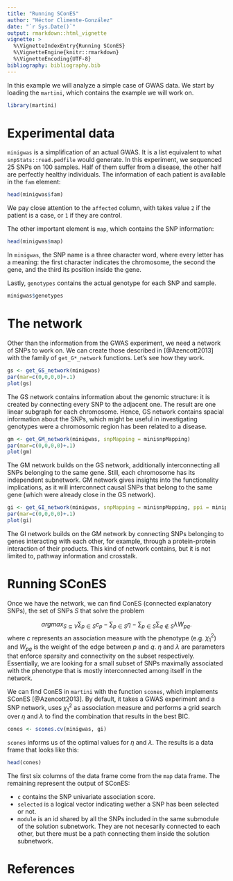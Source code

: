 ```yaml
---
title: "Running SConES"
author: "Héctor Climente-González"
date: "`r Sys.Date()`"
output: rmarkdown::html_vignette
vignette: >
  %\VignetteIndexEntry{Running SConES}
  %\VignetteEngine{knitr::rmarkdown}
  %\VignetteEncoding{UTF-8}
bibliography: bibliography.bib
---
```


In this example we will analyze a simple case of GWAS data. We start by loading the `martini`, which contains the example we will work on.

```r
library(martini)
```

# Experimental data

`minigwas` is a simplification of an actual GWAS. It is a list equivalent to what `snpStats::read.pedfile` would generate. In this experiment, we sequenced 25 SNPs on 100 samples. Half of them suffer from a disease, the other half are perfectly healthy individuals. The information of each patient is available in the `fam` element:

```r
head(minigwas$fam)
```

We pay close attention to the `affected` column, with takes value `2` if the patient is a case, or `1` if they are control. 

The other important element is `map`, which contains the SNP information:

```r
head(minigwas$map)
```

In `minigwas`, the SNP name is a three character word, where every letter has a meaning: the first character indicates the chromosome, the second the gene, and the third its position inside the gene. 

Lastly, `genotypes` contains the actual genotype for each SNP and sample.

```r
minigwas$genotypes
```

# The network

Other than the information from the GWAS experiment, we need a network of SNPs to work on. We can create those described in [@Azencott2013] with the family of `get_G*_network` functions. Let's see how they work.

```r
gs <- get_GS_network(minigwas)
par(mar=c(0,0,0,0)+.1)
plot(gs)
```

The GS network contains information about the genomic structure: it is created by connecting every SNP to the adjacent one. The result are one linear subgraph for each chromosome. Hence, GS network contains spacial information about the SNPs, which might be useful in investigating genotypes were a chromosomic region has been related to a disease.

```r
gm <- get_GM_network(minigwas, snpMapping = minisnpMapping)
par(mar=c(0,0,0,0)+.1)
plot(gm)
```

The GM network builds on the GS network, additionally interconnecting all SNPs belonging to the same gene. Still, each chromosome has its independent subnetwork. GM network gives insights into the functionality implications, as it will interconnect causal SNPs that belong to the same gene (which were already close in the GS network).

```r
gi <- get_GI_network(minigwas, snpMapping = minisnpMapping, ppi = minippi)
par(mar=c(0,0,0,0)+.1)
plot(gi)
```

The GI network builds on the GM network by connecting SNPs belonging to genes interacting with each other, for example, through a protein-protein interaction of their products. This kind of network contains, but it is not limited to, pathway information and crosstalk.

# Running SConES

Once we have the network, we can find ConES (connected explanatory SNPs), the set of SNPs $S$ that solve the problem

$$argmax_{S \subseteq V} \sum_{p \in S} c_p - \sum_{p \in S} \eta - \sum_{p \in S} \sum_{q \notin S} \lambda W_{pq} .$$
where $c$ represents an association measure with the phenotype (e.g. $\chi^2_1$) and $W_{pq}$ is the weight of the edge between $p$ and $q$. $\eta$ and $\lambda$ are parameters that enforce sparsity and connectivity on the subset respectively. Essentially, we are looking for a small subset of SNPs maximally associated with the phenotype that is mostly interconnected among itself in the network. 

We can find ConES in `martini` with the function `scones`, which implements SConES [@Azencott2013]. By default, it takes a GWAS experiment and a SNP network, uses $\chi^2_1$ as association measure and performs a grid search over $\eta$ and $\lambda$ to find the combination that results in the best BIC.

```r
cones <- scones.cv(minigwas, gi)
```
`scones` informs us of the optimal values for $\eta$ and $\lambda$. The results is a data frame that looks like this:

```r
head(cones)
```

The first six columns of the data frame come from the `map` data frame. The remaining represent the output of SConES:

- `c` contains the SNP univariate association score.
- `selected` is a logical vector indicating wether a SNP has been selected or not.
- `module` is an id shared by all the SNPs included in the same submodule of the solution subnetwork. They are not necesarily connected to each other, but there must be a path connecting them inside the solution subnetwork.

# References